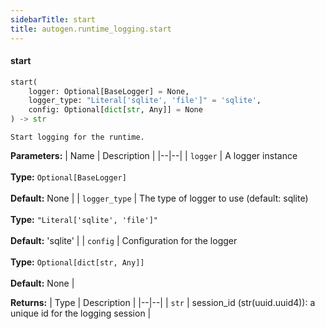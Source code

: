 ```yaml
---
sidebarTitle: start
title: autogen.runtime_logging.start
---
```


<code class="doc-symbol doc-symbol-heading doc-symbol-function"></code>
#### start
<a href="#autogen.runtime_logging..start" class="headerlink" title="Permanent link"></a>

```python
start(
    logger: Optional[BaseLogger] = None,
    logger_type: "Literal['sqlite', 'file']" = 'sqlite',
    config: Optional[dict[str, Any]] = None
) -> str
```

    Start logging for the runtime.

<b>Parameters:</b>
| Name | Description |
|--|--|
| `logger` | A logger instance<br/><br/>**Type:** `Optional[BaseLogger]`<br/><br/>**Default:** None |
| `logger_type` | The type of logger to use (default: sqlite)<br/><br/>**Type:** `"Literal['sqlite', 'file']"`<br/><br/>**Default:** 'sqlite' |
| `config` | Configuration for the logger<br/><br/>**Type:** `Optional[dict[str, Any]]`<br/><br/>**Default:** None |

<b>Returns:</b>
| Type | Description |
|--|--|
| `str` | session_id (str(uuid.uuid4)): a unique id for the logging session |

<br />